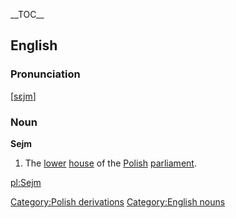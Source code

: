 {{wikipedia}}
__TOC__
==English==
===Pronunciation===
<nowiki>[</nowiki>[[Media:Sejm.ogg|s&#949;jm]]<nowiki>]</nowiki>
===Noun===
'''Sejm'''
#The [[lower]] [[house]] of the [[Polish]] [[parliament]].
[[Category:Polish derivations]]
[[Category:English nouns]]

[[pl:Sejm]]